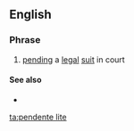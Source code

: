 ==English==
{{wikipedia}}

===Phrase===
{{head|en|phrase}}

# {{lb|en|legal}} [[pend]]ing a [[legal]] [[suit]] in court

====See also====
* {{l|en|lis pendens}}

[[ta:pendente lite]]